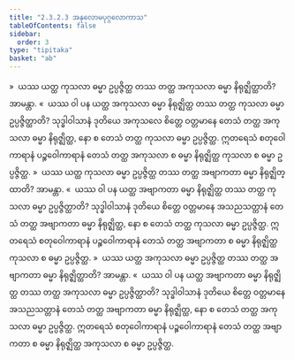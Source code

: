 ```yaml
---
title: "2.3.2.3 အနုလောမပုဂ္ဂလောကာသ"
tableOfContents: false
sidebar:
  order: 3
type: "tipitaka"
basket: "ab"
---
```



<DynamicBreadcrumb />

<Division number="179">

<Paragraph number="758">
»  ယဿ ယတ္ထ ကုသလာ ဓမ္မာ ဥပ္ပဇ္ဇိတ္ထ တဿ တတ္ထ အကုသလာ ဓမ္မာ နိရုဇ္ဈိတ္ထာတိ? အာမန္တာ.
</Paragraph>

<Paragraph number="759">
«  ယဿ ဝါ ပန ယတ္ထ အကုသလာ ဓမ္မာ နိရုဇ္ဈိတ္ထ တဿ တတ္ထ ကုသလာ ဓမ္မာ ဥပ္ပဇ္ဇိတ္ထာတိ?
</Paragraph>

<Paragraph number="760">
သုဒ္ဓါဝါသာနံ ဒုတိယေ အကုသလေ စိတ္တေ ဝတ္တမာနေ တေသံ တတ္ထ အကုသလာ ဓမ္မာ နိရုဇ္ဈိတ္ထ, နော စ တေသံ တတ္ထ ကုသလာ ဓမ္မာ ဥပ္ပဇ္ဇိတ္ထ. ဣတရေသံ စတုဝေါကာရာနံ ပဉ္စဝေါကာရာနံ တေသံ တတ္ထ အကုသလာ စ ဓမ္မာ နိရုဇ္ဈိတ္ထ ကုသလာ စ ဓမ္မာ ဥပ္ပဇ္ဇိတ္ထ.
</Paragraph>

<Paragraph number="761">
»  ယဿ ယတ္ထ ကုသလာ ဓမ္မာ ဥပ္ပဇ္ဇိတ္ထ တဿ တတ္ထ အဗျာကတာ ဓမ္မာ နိရုဇ္ဈိတ္ထာတိ? အာမန္တာ.
</Paragraph>

<Paragraph number="762">
«  ယဿ ဝါ ပန ယတ္ထ အဗျာကတာ ဓမ္မာ နိရုဇ္ဈိတ္ထ တဿ တတ္ထ ကုသလာ ဓမ္မာ ဥပ္ပဇ္ဇိတ္ထာတိ?
</Paragraph>

<Paragraph number="763">
သုဒ္ဓါဝါသာနံ ဒုတိယေ စိတ္တေ ဝတ္တမာနေ အသညသတ္တာနံ တေသံ တတ္ထ အဗျာကတာ ဓမ္မာ နိရုဇ္ဈိတ္ထ, နော စ တေသံ တတ္ထ ကုသလာ ဓမ္မာ ဥပ္ပဇ္ဇိတ္ထ. ဣတရေသံ စတုဝေါကာရာနံ ပဉ္စဝေါကာရာနံ တေသံ တတ္ထ အဗျာကတာ စ ဓမ္မာ နိရုဇ္ဈိတ္ထ ကုသလာ စ ဓမ္မာ ဥပ္ပဇ္ဇိတ္ထ.
</Paragraph>

</Division>
<Division number="180">

<Paragraph number="764">
»  ယဿ ယတ္ထ အကုသလာ ဓမ္မာ ဥပ္ပဇ္ဇိတ္ထ တဿ တတ္ထ အဗျာကတာ ဓမ္မာ နိရုဇ္ဈိတ္ထာတိ? အာမန္တာ.
</Paragraph>

<Paragraph number="765">
«  ယဿ ဝါ ပန ယတ္ထ အဗျာကတာ ဓမ္မာ နိရုဇ္ဈိတ္ထ တဿ တတ္ထ အကုသလာ ဓမ္မာ ဥပ္ပဇ္ဇိတ္ထာတိ?
</Paragraph>

<Paragraph number="766">
သုဒ္ဓါဝါသာနံ ဒုတိယေ စိတ္တေ ဝတ္တမာနေ အသညသတ္တာနံ တေသံ တတ္ထ အဗျာကတာ ဓမ္မာ နိရုဇ္ဈိတ္ထ, နော စ တေသံ တတ္ထ အကုသလာ ဓမ္မာ ဥပ္ပဇ္ဇိတ္ထ. ဣတရေသံ စတုဝေါကာရာနံ ပဉ္စဝေါကာရာနံ တေသံ တတ္ထ အဗျာကတာ စ ဓမ္မာ နိရုဇ္ဈိတ္ထ အကုသလာ စ ဓမ္မာ ဥပ္ပဇ္ဇိတ္ထ.
</Paragraph>
</Division>